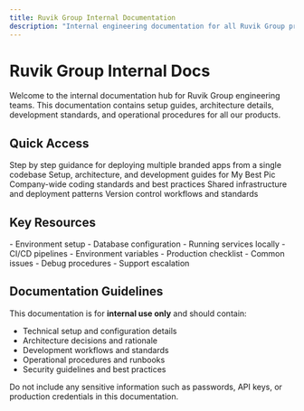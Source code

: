 ```yaml
---
title: Ruvik Group Internal Documentation
description: "Internal engineering documentation for all Ruvik Group products"
---
```


# Ruvik Group Internal Docs

Welcome to the internal documentation hub for Ruvik Group engineering teams. This documentation contains setup guides, architecture details, development standards, and operational procedures for all our products.

## Quick Access

<CardGroup cols={2}>
  <Card
    title="Horizontal Scaling"
    icon="chart-network"
    href="/horizontal-scaling/getting-started/introduction"
  >
    Step by step guidance for deploying multiple branded apps from a single
    codebase
  </Card>
  <Card
    title="My Best Pic"
    icon="camera"
    href="/my-best-pic/setup/local-development"
  >
    Setup, architecture, and development guides for My Best Pic
  </Card>
  <Card
    title="Engineering Standards"
    icon="book"
    href="/ruvik-group/standards/naming-conventions"
  >
    Company-wide coding standards and best practices
  </Card>
  <Card
    title="Infrastructure"
    icon="server"
    href="/ruvik-group/overview/infrastructure"
  >
    Shared infrastructure and deployment patterns
  </Card>
  <Card
    title="Git Practices"
    icon="code-branch"
    href="/ruvik-group/standards/git-practices"
  >
    Version control workflows and standards
  </Card>
</CardGroup>

## Key Resources

<CardGroup cols={3}>
  <Card title="Local Development" icon="laptop-code">
    - Environment setup - Database configuration - Running services locally
  </Card>
  <Card title="Deployment" icon="rocket">
    - CI/CD pipelines - Environment variables - Production checklist
  </Card>
  <Card title="Troubleshooting" icon="wrench">
    - Common issues - Debug procedures - Support escalation
  </Card>
</CardGroup>

## Documentation Guidelines

This documentation is for **internal use only** and should contain:

- Technical setup and configuration details
- Architecture decisions and rationale
- Development workflows and standards
- Operational procedures and runbooks
- Security guidelines and best practices

<Warning>
  Do not include any sensitive information such as passwords, API keys, or
  production credentials in this documentation.
</Warning>
